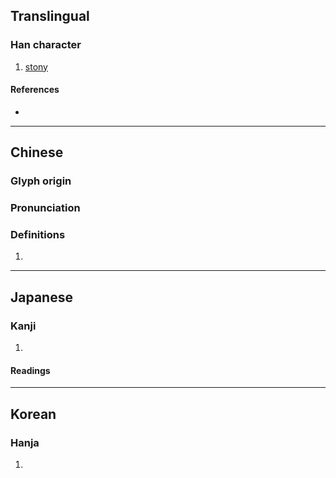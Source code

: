{{character info/new}}
==Translingual==

===Han character===
{{Han char|rn=32|rad=土|as=07|sn=10|four=47127|canj=GNBG,GNBQ|ids=⿰土角}}

# [[stony]]

====References====
* {{Han ref|kx=0229.230|dkj=05111|dj=0465.130|hdz=10446.070|uh=57C6|ud=22470|bh=D14F|bd=53583}}

----

==Chinese==
{{zh-forms}}

===Glyph origin===
{{Han etym}}

===Pronunciation===
{{zh-pron
|m=què,jué
|c=gok3,kok3
|mc=y
|oc=y
|cat=
}}

===Definitions===
{{zh-hanzi}}

# {{rfdef|zh}}

----

==Japanese==

===Kanji===
{{ja-kanji|grade=|rs=土07}}

# {{defn|lang=ja|sort=土07}}

====Readings====
{{ja-readings
|goon=かく
|kanon=かく
|kun=きそ-う}}

----

==Korean==

===Hanja===
{{ko-hanja|hangeul=각}}

# {{defn|lang=ko|sort=土07}}